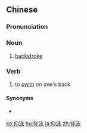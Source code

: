==Chinese==
{{zh-forms}}

===Pronunciation===
{{zh-pron
|m=yǎngyǒng
|c=joeng5 wing6
|mn=qz,xm:gióng-éng/zz:giáng-éng
|cat=n,v
}}

===Noun===
{{zh-noun}}

# [[backstroke]] {{gloss|a swimming stroke swum on one's back}}

===Verb===
{{zh-verb}}

# to [[swim]] on one's back

====Synonyms====
* {{zh-l|背泳}}

[[ko:仰泳]]
[[hu:仰泳]]
[[ja:仰泳]]
[[zh:仰泳]]